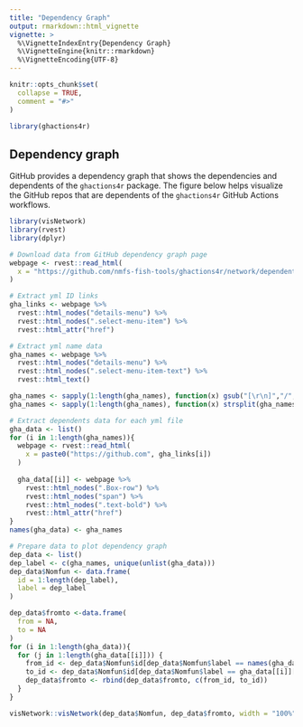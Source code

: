 ```yaml
---
title: "Dependency Graph"
output: rmarkdown::html_vignette
vignette: >
  %\VignetteIndexEntry{Dependency Graph}
  %\VignetteEngine{knitr::rmarkdown}
  %\VignetteEncoding{UTF-8}
---
```


```r
knitr::opts_chunk$set(
  collapse = TRUE,
  comment = "#>"
)
```

```r
library(ghactions4r)
```

## Dependency graph

GitHub provides a dependency graph that shows the dependencies and dependents of the `ghactions4r` package. The figure below helps visualize the GitHub repos that are dependents of the `ghactions4r` GitHub Actions workflows.

```r
library(visNetwork)
library(rvest)
library(dplyr)
```

```r
# Download data from GitHub dependency graph page
webpage <- rvest::read_html(
  x = "https://github.com/nmfs-fish-tools/ghactions4r/network/dependents"
)

# Extract yml ID links
gha_links <- webpage %>%
  rvest::html_nodes("details-menu") %>%
  rvest::html_nodes(".select-menu-item") %>%
  rvest::html_attr("href")

# Extract yml name data
gha_names <- webpage %>%
  rvest::html_nodes("details-menu") %>%
  rvest::html_nodes(".select-menu-item-text") %>%
  rvest::html_text() 

gha_names <- sapply(1:length(gha_names), function(x) gsub("[\r\n]","/", gha_names[x]))
gha_names <- sapply(1:length(gha_names), function(x) strsplit(gha_names[x],"/")[[1]][6])

# Extract dependents data for each yml file
gha_data <- list()
for (i in 1:length(gha_names)){
  webpage <- rvest::read_html(
    x = paste0("https://github.com", gha_links[i])
  )
  
  gha_data[[i]] <- webpage %>%
    rvest::html_nodes(".Box-row") %>%
    rvest::html_nodes("span") %>%
    rvest::html_nodes(".text-bold") %>%
    rvest::html_attr("href")
}
names(gha_data) <- gha_names

# Prepare data to plot dependency graph
dep_data <- list()
dep_label <- c(gha_names, unique(unlist(gha_data)))
dep_data$Nomfun <- data.frame(
  id = 1:length(dep_label),
  label = dep_label
)

dep_data$fromto <-data.frame(
  from = NA,
  to = NA
)
for (i in 1:length(gha_data)){
  for (j in 1:length(gha_data[[i]])) {
    from_id <- dep_data$Nomfun$id[dep_data$Nomfun$label == names(gha_data)[i]]
    to_id <- dep_data$Nomfun$id[dep_data$Nomfun$label == gha_data[[i]][j]]
    dep_data$fromto <- rbind(dep_data$fromto, c(from_id, to_id))
  }
}

visNetwork::visNetwork(dep_data$Nomfun, dep_data$fromto, width = "100%")

```
